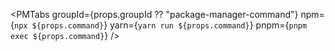 
<PMTabs
    groupId={props.groupId ?? "package-manager-command"}
    npm={`npx ${props.command}`} yarn={`yarn run ${props.command}`} pnpm={`pnpm exec ${props.command}`} />
